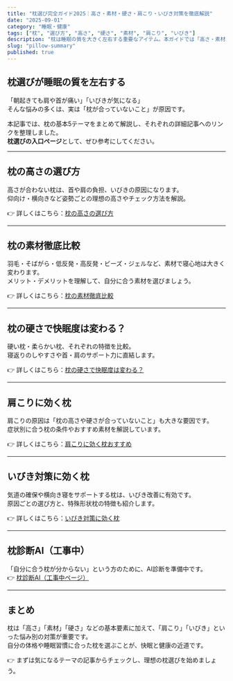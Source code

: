```yaml
---
title: "枕選び完全ガイド2025｜高さ・素材・硬さ・肩こり・いびき対策を徹底解説"
date: "2025-09-01"
category: "睡眠・健康"
tags: ["枕", "選び方", "高さ", "硬さ", "素材", "肩こり", "いびき"]
description: "枕は睡眠の質を大きく左右する重要なアイテム。本ガイドでは「高さ・素材・硬さ・肩こり・いびき対策」の5つのテーマを徹底解説し、悩みに合わせた正しい選び方を紹介します。"
slug: "pillow-summary"
published: true
---
```


## 枕選びが睡眠の質を左右する
「朝起きても肩や首が痛い」「いびきが気になる」  
そんな悩みの多くは、実は「枕が合っていないこと」が原因です。  

本記事では、枕の基本5テーマをまとめて解説し、それぞれの詳細記事へのリンクを整理しました。  
**枕選びの入口ページ**として、ぜひ参考にしてください。

---

## 枕の高さの選び方
高さが合わない枕は、首や肩の負担、いびきの原因になります。  
仰向け・横向きなど姿勢ごとの理想の高さやチェック方法を解説。  

👉 詳しくはこちら：[枕の高さの選び方](/articles/sleep-health/knowledge/pillow-height-how-to-choose)

---

## 枕の素材徹底比較
羽毛・そばがら・低反発・高反発・ビーズ・ジェルなど、素材で寝心地は大きく変わります。  
メリット・デメリットを理解して、自分に合う素材を選びましょう。  

👉 詳しくはこちら：[枕の素材徹底比較](/articles/sleep-health/knowledge/pillow-material-comparison)

---

## 枕の硬さで快眠度は変わる？
硬い枕・柔らかい枕、それぞれの特徴を比較。  
寝返りのしやすさや首・肩のサポート力に直結します。  

👉 詳しくはこちら：[枕の硬さで快眠度は変わる？](/articles/sleep-health/knowledge/pillow-hardness-how-to-choose)

---

## 肩こりに効く枕
肩こりの原因は「枕の高さや硬さが合っていないこと」も大きな要因です。  
症状別に合う枕の条件やおすすめ素材を解説しています。  

👉 詳しくはこちら：[肩こりに効く枕おすすめ](/articles/sleep-health/knowledge/pillow-for-shoulder-pain)

---

## いびき対策に効く枕
気道の確保や横向き寝をサポートする枕は、いびき改善に有効です。  
原因ごとの選び方と、特殊形状枕の特徴も紹介します。  

👉 詳しくはこちら：[いびき対策に効く枕](/articles/sleep-health/knowledge/pillow-for-snoring)

---

## 枕診断AI（工事中）
「自分に合う枕が分からない」という方のために、AI診断を準備中です。  
👉 [枕診断AI（工事中ページ）](/pillow/diagnosis)

---

## まとめ
枕は「高さ」「素材」「硬さ」などの基本要素に加えて、「肩こり」「いびき」といった悩み別の対策が重要です。  
自分の体格や睡眠習慣に合った枕を選ぶことが、快眠と健康の近道です。  

👉 まずは気になるテーマの記事からチェックし、理想の枕選びを始めましょう。
